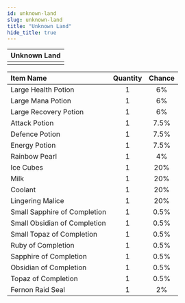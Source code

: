 ```yaml
---
id: unknown-land
slug: unknown-land
title: "Unknown Land"
hide_title: true
---
```



| Unknown Land |
| :------------: |
| <MapIcon iconId="153"/> |

|Item Name|Quantity|Chance|
|:--|:-:|:-:|
| <ItemIcon iconId="1004" height="32" /> Large Health Potion|1|6%|
| <ItemIcon iconId="1007" height="32" /> Large Mana Potion|1|6%|
| <ItemIcon iconId="1010" height="32" /> Large Recovery Potion|1|6%|
| <ItemIcon iconId="1246" height="32" /> Attack Potion|1|7.5%|
| <ItemIcon iconId="1247" height="32" /> Defence Potion|1|7.5%|
| <ItemIcon iconId="1248" height="32" /> Energy Potion|1|7.5%|
| <ItemIcon iconId="1429" height="32" /> Rainbow Pearl|1|4%|
| <ItemIcon iconId="2307" height="32" /> Ice Cubes|1|20%|
| <ItemIcon iconId="2308" height="32" /> Milk|1|20%|
| <ItemIcon iconId="2855" height="32" /> Coolant|1|20%|
| <ItemIcon iconId="2877" height="32" /> Lingering Malice|1|20%|
| <ItemIcon iconId="2603" height="32" /> Small Sapphire of Completion|1|0.5%|
| <ItemIcon iconId="2602" height="32" /> Small Obsidian of Completion|1|0.5%|
| <ItemIcon iconId="2604" height="32" /> Small Topaz of Completion|1|0.5%|
| <ItemIcon iconId="2597" height="32" /> Ruby of Completion|1|0.5%|
| <ItemIcon iconId="2599" height="32" /> Sapphire of Completion|1|0.5%|
| <ItemIcon iconId="2598" height="32" /> Obsidian of Completion|1|0.5%|
| <ItemIcon iconId="2600" height="32" /> Topaz of Completion|1|0.5%|
| <ItemIcon iconId="2878" height="32" /> Fernon Raid Seal|1|2%|

